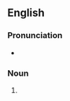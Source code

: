 ==English==

===Pronunciation===
* {{a|RP}} {{IPA|/ˈæ.mɪlz/|lang=en}}

===Noun===
{{head|en|noun plural form}}

# {{plural of|amyl|lang=en}}